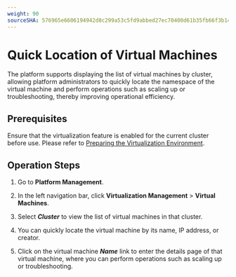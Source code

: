 ```yaml
---
weight: 90
sourceSHA: 576965e6606194942d8c299a53c5fd9abbed27ec70400d61b35fb66f3b145952
---
```


# Quick Location of Virtual Machines

The platform supports displaying the list of virtual machines by cluster, allowing platform administrators to quickly locate the namespace of the virtual machine and perform operations such as scaling up or troubleshooting, thereby improving operational efficiency.

## Prerequisites

Ensure that the virtualization feature is enabled for the current cluster before use. Please refer to [Preparing the Virtualization Environment](/virtualization/image/functions/environment.mdx).

## Operation Steps

1. Go to **Platform Management**.

2. In the left navigation bar, click **Virtualization Management** > **Virtual Machines**.

3. Select ***Cluster*** to view the list of virtual machines in that cluster.

4. You can quickly locate the virtual machine by its name, IP address, or creator.

5. Click on the virtual machine ***Name*** link to enter the details page of that virtual machine, where you can perform operations such as scaling up or troubleshooting.
